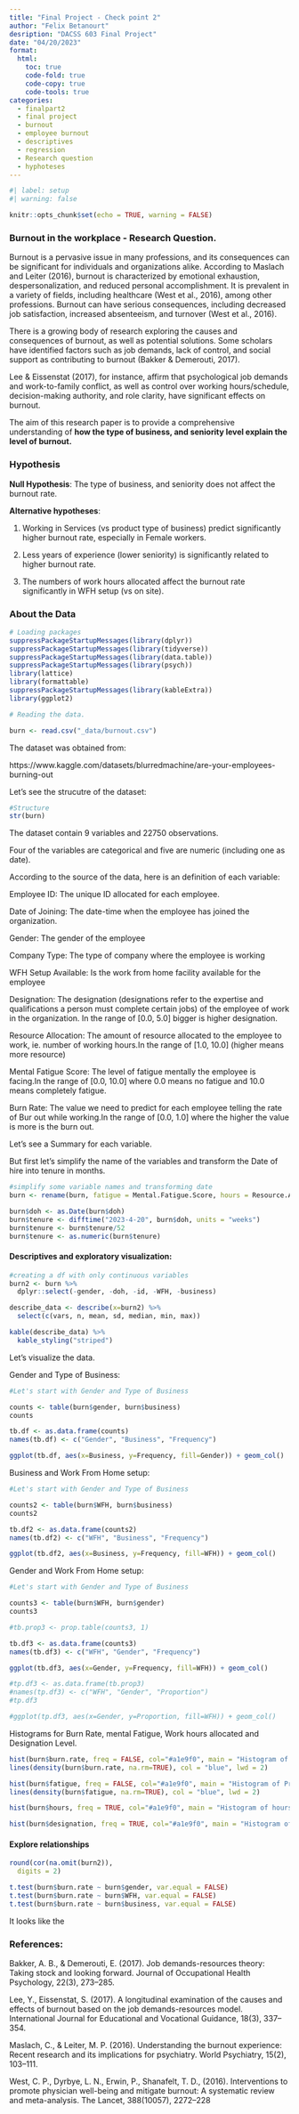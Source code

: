 ```yaml
---
title: "Final Project - Check point 2"
author: "Felix Betanourt"
desription: "DACSS 603 Final Project"
date: "04/20/2023"
format:
  html:
    toc: true
    code-fold: true
    code-copy: true
    code-tools: true
categories:
  - finalpart2
  - final project
  - burnout
  - employee burnout
  - descriptives
  - regression
  - Research question
  - hyphoteses
---
```


```r
#| label: setup
#| warning: false

knitr::opts_chunk$set(echo = TRUE, warning = FALSE)
```

### **Burnout in the workplace - Research Question**.

Burnout is a pervasive issue in many professions, and its consequences can be significant for individuals and organizations alike. According to Maslach and Leiter (2016), burnout is characterized by emotional exhaustion, despersonalization, and reduced personal accomplishment. It is prevalent in a variety of fields, including healthcare (West et al., 2016), among other professions. Burnout can have serious consequences, including decreased job satisfaction, increased absenteeism, and turnover (West et al., 2016).

There is a growing body of research exploring the causes and consequences of burnout, as well as potential solutions. Some scholars have identified factors such as job demands, lack of control, and social support as contributing to burnout (Bakker & Demerouti, 2017).

Lee & Eissenstat (2017), for instance, affirm that psychological job demands and work-to-family conflict, as well as control over working hours/schedule, decision-making authority, and role clarity, have significant effects on burnout.

The aim of this research paper is to provide a comprehensive understanding of **how the type of business, and seniority level explain the level of burnout.**

### Hypothesis

**Null Hypothesis**: The type of business, and seniority does not affect the burnout rate.

**Alternative hypotheses**:

1.  Working in Services (vs product type of business) predict significantly higher burnout rate, especially in Female workers.

2.  Less years of experience (lower seniority) is significantly related to higher burnout rate.

3.  The numbers of work hours allocated affect the burnout rate significantly in WFH setup (vs on site).

### About the Data

```r
# Loading packages
suppressPackageStartupMessages(library(dplyr))
suppressPackageStartupMessages(library(tidyverse))
suppressPackageStartupMessages(library(data.table))
suppressPackageStartupMessages(library(psych))
library(lattice)
library(formattable)
suppressPackageStartupMessages(library(kableExtra))
library(ggplot2)

# Reading the data.

burn <- read.csv("_data/burnout.csv")

```

The dataset was obtained from:

https://www.kaggle.com/datasets/blurredmachine/are-your-employees-burning-out

Let's see the strucutre of the dataset:

```r
#Structure
str(burn)
```

The dataset contain 9 variables and 22750 observations.

Four of the variables are categorical and five are numeric (including one as date).

According to the source of the data, here is an definition of each variable:

Employee ID: The unique ID allocated for each employee.

Date of Joining: The date-time when the employee has joined the organization.

Gender: The gender of the employee

Company Type: The type of company where the employee is working

WFH Setup Available: Is the work from home facility available for the employee

Designation: The designation (designations refer to the expertise and qualifications a person must complete certain jobs) of the employee of work in the organization. In the range of \[0.0, 5.0\] bigger is higher designation.

Resource Allocation: The amount of resource allocated to the employee to work, ie. number of working hours.In the range of \[1.0, 10.0\] (higher means more resource)

Mental Fatigue Score: The level of fatigue mentally the employee is facing.In the range of \[0.0, 10.0\] where 0.0 means no fatigue and 10.0 means completely fatigue.

Burn Rate: The value we need to predict for each employee telling the rate of Bur out while working.In the range of \[0.0, 1.0\] where the higher the value is more is the burn out.

Let's see a Summary for each variable.

But first let's simplify the name of the variables and transform the Date of hire into tenure in months.

```r

#simplify some variable names and transforming date
burn <- rename(burn, fatigue = Mental.Fatigue.Score, hours = Resource.Allocation, WFH = WFH.Setup.Available, doh = Date.of.Joining, id = Employee.ID, business = Company.Type, designation = Designation, burn.rate = Burn.Rate, gender = Gender)

burn$doh <- as.Date(burn$doh)
burn$tenure <- difftime("2023-4-20", burn$doh, units = "weeks")
burn$tenure <- burn$tenure/52
burn$tenure <- as.numeric(burn$tenure)

```


#### Descriptives and exploratory visualization:

```r

#creating a df with only continuous variables
burn2 <- burn %>%
  dplyr::select(-gender, -doh, -id, -WFH, -business)

describe_data <- describe(x=burn2) %>% 
  select(c(vars, n, mean, sd, median, min, max))

kable(describe_data) %>% 
  kable_styling("striped")


```

Let's visualize the data.

Gender and Type of Business:

```r

#Let's start with Gender and Type of Business

counts <- table(burn$gender, burn$business)
counts

tb.df <- as.data.frame(counts)
names(tb.df) <- c("Gender", "Business", "Frequency")

ggplot(tb.df, aes(x=Business, y=Frequency, fill=Gender)) + geom_col()


```

Business and Work From Home setup:

```r

#Let's start with Gender and Type of Business

counts2 <- table(burn$WFH, burn$business)
counts2

tb.df2 <- as.data.frame(counts2)
names(tb.df2) <- c("WFH", "Business", "Frequency")

ggplot(tb.df2, aes(x=Business, y=Frequency, fill=WFH)) + geom_col()


```

Gender and Work From Home setup:

```r

#Let's start with Gender and Type of Business

counts3 <- table(burn$WFH, burn$gender)
counts3

#tb.prop3 <- prop.table(counts3, 1)

tb.df3 <- as.data.frame(counts3)
names(tb.df3) <- c("WFH", "Gender", "Frequency")

ggplot(tb.df3, aes(x=Gender, y=Frequency, fill=WFH)) + geom_col()

#tp.df3 <- as.data.frame(tb.prop3)
#names(tp.df3) <- c("WFH", "Gender", "Proportion")
#tp.df3

#ggplot(tp.df3, aes(x=Gender, y=Proportion, fill=WFH)) + geom_col()
```

Histograms for Burn Rate, mental Fatigue, Work hours allocated and Designation Level.
```r

hist(burn$burn.rate, freq = FALSE, col="#a1e9f0", main = "Histogram of Probability Density for Burnout Rate", xlab = "Burn Rate", ylab = "Density")
lines(density(burn$burn.rate, na.rm=TRUE), col = "blue", lwd = 2)

hist(burn$fatigue, freq = FALSE, col="#a1e9f0", main = "Histogram of Probability Density for Mental Fatigue", xlab = "Values", ylab = "Density")
lines(density(burn$fatigue, na.rm=TRUE), col = "blue", lwd = 2)

hist(burn$hours, freq = TRUE, col="#a1e9f0", main = "Histogram of hours allocated", xlab = "Work Hours allocated", ylab = "Frequency")

hist(burn$designation, freq = TRUE, col="#a1e9f0", main = "Histogram of Designation", xlab = "Designation Level", ylab = "Frequency")
```


#### Explore relationships

```r

round(cor(na.omit(burn2)),
  digits = 2)

t.test(burn$burn.rate ~ burn$gender, var.equal = FALSE)
t.test(burn$burn.rate ~ burn$WFH, var.equal = FALSE)
t.test(burn$burn.rate ~ burn$business, var.equal = FALSE)

```

It looks like the 



### **References**:

Bakker, A. B., & Demerouti, E. (2017). Job demands-resources theory: Taking stock and looking forward. Journal of Occupational Health Psychology, 22(3), 273--285.

Lee, Y., Eissenstat, S. (2017). A longitudinal examination of the causes and effects of burnout based on the job demands-resources model. International Journal for Educational and Vocational Guidance, 18(3), 337--354.

Maslach, C., & Leiter, M. P. (2016). Understanding the burnout experience: Recent research and its implications for psychiatry. World Psychiatry, 15(2), 103--111.

West, C. P., Dyrbye, L. N., Erwin, P., Shanafelt, T. D., (2016). Interventions to promote physician well-being and mitigate burnout: A systematic review and meta-analysis. The Lancet, 388(10057), 2272--228
